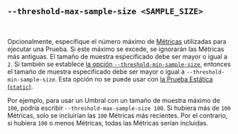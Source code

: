 ## `--threshold-max-sample-size <SAMPLE_SIZE>`

<br />

Opcionalmente, especifique el número máximo de [Métricas][metric] utilizadas para ejecutar una Prueba.
Si este máximo se excede, se ignorarán las Métricas más antiguas.
El tamaño de muestra especificado debe ser mayor o igual a `2`.
Si también se establece [la opción `--threshold-min-sample-size`][threshold min sample size option],
entonces el tamaño de muestra especificado debe ser mayor o igual a `--threshold-min-sample-size`.
Esta opción no se puede usar con [la Prueba Estática (`static`)][static].

Por ejemplo, para usar un Umbral con un tamaño de muestra máximo de `100`,
podría escribir `--threshold-max-sample-size 100`.
Si hubiera más de `100` Métricas, solo se incluirían las `100` Métricas más recientes.
Por el contrario, si hubiera `100` o menos Métricas, todas las Métricas serían incluidas.

[metric]: /es/docs/explanation/benchmarking/#metric

[threshold min sample size option]: #--threshold-min-sample-size-sample-size
[static]: #static